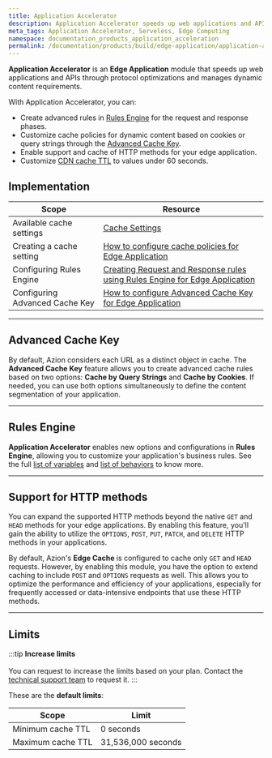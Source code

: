 ```yaml
---
title: Application Accelerator
description: Application Accelerator speeds up web applications and APIs through protocol optimizations and manages dynamic content requirements.
meta_tags: Application Accelerator, Serveless, Edge Computing
namespace: documentation_products_application_acceleration
permalink: /documentation/products/build/edge-application/application-accelerator/
---
```


**Application Accelerator** is an **Edge Application** module that speeds up web applications and APIs through protocol optimizations and manages dynamic content requirements.

With Application Accelerator, you can:

- Create advanced rules in [Rules Engine](/en/documentation/products/build/edge-application/rules-engine/) for the request and response phases.
- Customize cache policies for dynamic content based on cookies or query strings through the [Advanced Cache Key](/en/documentation/products/build/edge-application/cache-settings/#advanced-cache-key/).
- Enable support and cache of HTTP methods for your edge application.
- Customize [CDN cache TTL](/en/documentation/products/build/edge-application/cache-settings/#cdn-cache-settings) to values under 60 seconds.

## Implementation

| Scope | Resource |
| --- | --- |
| Available cache settings | [Cache Settings](/en/documentation/products/build/edge-application/cache-settings/) |
| Creating a cache setting | [How to configure cache policies for Edge Application](/en/documentation/products/guides/cache-settings/) |
| Configuring Rules Engine | [Creating Request and Response rules using Rules Engine for Edge Application](/en/documentation/products/guides/rules-engine/) |
| Configuring Advanced Cache Key | [How to configure Advanced Cache Key for Edge Application](/en/documentation/products/guides/advanced-cache-key/) |

---

## Advanced Cache Key

By default, Azion considers each URL as a distinct object in cache. The **Advanced Cache Key** feature allows you to create advanced cache rules based on two options: **Cache by Query Strings** and **Cache by Cookies**. If needed, you can use both options simultaneously to define the content segmentation of your application.

<LinkButton link="/en/documentation/products/build/edge-application/cache-settings/#advanced-cache-key" label="Learn more about Advanced Cache Key" />

---

## Rules Engine

**Application Accelerator** enables new options and configurations in **Rules Engine**, allowing you to customize your application's business rules. See the full [list of variables](/en/documentation/products/build/edge-application/rules-engine/#variables) and [list of behaviors](/en/documentation/products/build/edge-application/rules-engine/#behaviors) to know more.

<LinkButton link="/en/documentation/products/build/edge-application/rules-engine/" label="Learn more about Rules Engine" />

---

## Support for HTTP methods

You can expand the supported HTTP methods beyond the native `GET` and `HEAD` methods for your edge applications. By enabling this feature, you'll gain the ability to utilize the `OPTIONS`, `POST`, `PUT`, `PATCH`, and `DELETE` HTTP methods in your applications.

By default, Azion's **Edge Cache** is configured to cache only `GET` and `HEAD` requests. However, by enabling this module, you have the option to extend caching to include `POST` and `OPTIONS` requests as well. This allows you to optimize the performance and efficiency of your applications, especially for frequently accessed or data-intensive endpoints that use these HTTP methods.

<LinkButton link="/en/documentation/products/build/edge-application/cache-settings/#caching-http-methods" label="Learn more about caching HTTP methods" />

---

## Limits

:::tip
**Increase limits** <br></br>
You can request to increase the limits based on your plan. Contact the [technical support team](/en/documentation/services/support/) to request it.
:::

These are the **default limits**:

| Scope | Limit |
| --- | --- |
| Minimum cache TTL | 0 seconds |
| Maximum cache TTL | 31,536,000 seconds |


